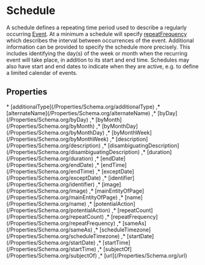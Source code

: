 # Schedule

A schedule defines a repeating time period used to describe a regularly occurring <a class="localLink" href="/Event">Event</a>. At a minimum a schedule will specify <a class="localLink" href="/repeatFrequency">repeatFrequency</a> which describes the interval between occurrences of the event. Additional information can be provided to specify the schedule more precisely.
      This includes identifying the day(s) of the week or month when the recurring event will take place, in addition to its start and end time. Schedules may also
      have start and end dates to indicate when they are active, e.g. to define a limited calendar of events.

## Properties

<Grid>
* [additionalType](/Properties/Schema.org/additionalType)
,* [alternateName](/Properties/Schema.org/alternateName)
,* [byDay](/Properties/Schema.org/byDay)
,* [byMonth](/Properties/Schema.org/byMonth)
,* [byMonthDay](/Properties/Schema.org/byMonthDay)
,* [byMonthWeek](/Properties/Schema.org/byMonthWeek)
,* [description](/Properties/Schema.org/description)
,* [disambiguatingDescription](/Properties/Schema.org/disambiguatingDescription)
,* [duration](/Properties/Schema.org/duration)
,* [endDate](/Properties/Schema.org/endDate)
,* [endTime](/Properties/Schema.org/endTime)
,* [exceptDate](/Properties/Schema.org/exceptDate)
,* [identifier](/Properties/Schema.org/identifier)
,* [image](/Properties/Schema.org/image)
,* [mainEntityOfPage](/Properties/Schema.org/mainEntityOfPage)
,* [name](/Properties/Schema.org/name)
,* [potentialAction](/Properties/Schema.org/potentialAction)
,* [repeatCount](/Properties/Schema.org/repeatCount)
,* [repeatFrequency](/Properties/Schema.org/repeatFrequency)
,* [sameAs](/Properties/Schema.org/sameAs)
,* [scheduleTimezone](/Properties/Schema.org/scheduleTimezone)
,* [startDate](/Properties/Schema.org/startDate)
,* [startTime](/Properties/Schema.org/startTime)
,* [subjectOf](/Properties/Schema.org/subjectOf)
,* [url](/Properties/Schema.org/url)

</Grid>

